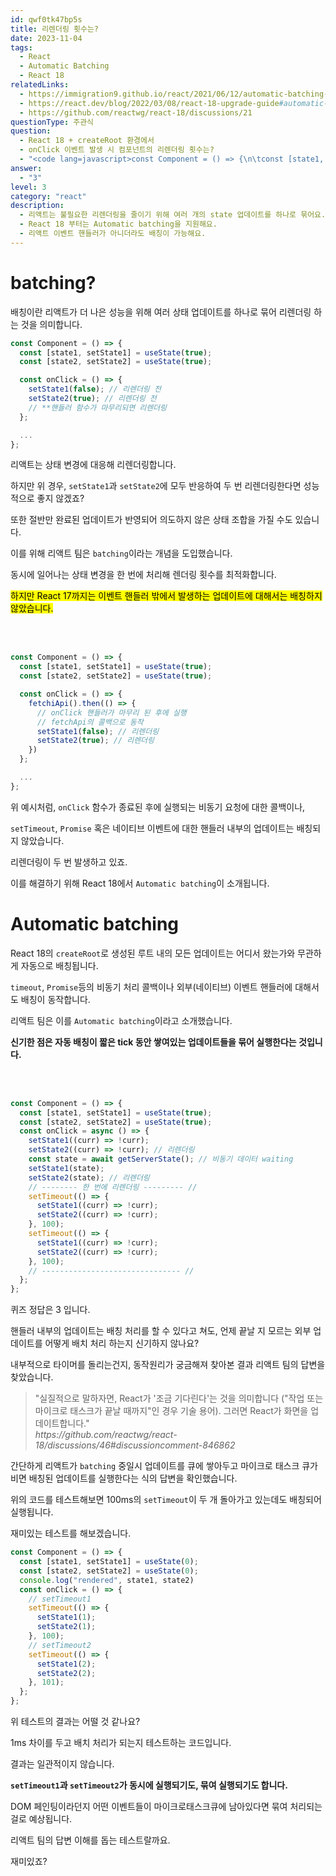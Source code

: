```yaml
---
id: qwf0tk47bp5s
title: 리렌더링 횟수는?
date: 2023-11-04
tags:
  - React
  - Automatic Batching
  - React 18
relatedLinks:
  - https://immigration9.github.io/react/2021/06/12/automatic-batching-react.html
  - https://react.dev/blog/2022/03/08/react-18-upgrade-guide#automatic-batching
  - https://github.com/reactwg/react-18/discussions/21
questionType: 주관식
question:
  - React 18 + createRoot 환경에서
  - onClick 이벤트 발생 시 컴포넌트의 리렌더링 횟수는?
  - "<code lang=javascript>const Component = () => {\n\tconst [state1, setState1] = useState(true);\n\tconst [state2, setState2] = useState(true);\n\tconst onClick = async () => {\n\t\tsetState1((curr) => !curr);\n\t\tsetState2((curr) => !curr);\n\t\tconst state = await getServerState();\n\t\tsetState1(state);\n\t\tsetState2(state);\n\t\tsetTimeout(() => {\n\t\t\tsetState1((curr) => !curr);\n\t\t\tsetState2((curr) => !curr);\n\t\t}, 100);\n\t\tsetTimeout(() => {\n\t\t\tsetState1((curr) => !curr);\n\t\t\tsetState2((curr) => !curr);\n\t\t}, 100);\n\t};\n};</code>"
answer:
  - "3"
level: 3
category: "react"
description:
  - 리액트는 불필요한 리렌더링을 줄이기 위해 여러 개의 state 업데이트를 하나로 묶어요.
  - React 18 부터는 Automatic batching을 지원해요.
  - 리액트 이벤트 핸들러가 아니더라도 배칭이 가능해요.
---
```


# batching?

배칭이란 리액트가 더 나은 성능을 위해 여러 상태 업데이트를 하나로 묶어 리렌더링 하는 것을 의미합니다.

```javascript
const Component = () => {
  const [state1, setState1] = useState(true);
  const [state2, setState2] = useState(true);

  const onClick = () => {
    setState1(false); // 리렌더링 전
    setState2(true); // 리렌더링 전
    // **핸들러 함수가 마무리되면 리렌더링
  };

  ...
};
```

리액트는 상태 변경에 대응해 리렌더링합니다.

하지만 위 경우, `setState1`과 `setState2`에 모두 반응하여 두 번 리렌더링한다면 성능적으로 좋지 않겠죠?

또한 절반만 완료된 업데이트가 반영되어 의도하지 않은 상태 조합을 가질 수도 있습니다.

이를 위해 리액트 팀은 `batching`이라는 개념을 도입했습니다.

동시에 일어나는 상태 변경을 한 번에 처리해 렌더링 횟수를 최적화합니다.


<mark>하지만 React 17까지는 이벤트 핸들러 밖에서 발생하는 업데이트에 대해서는 배칭하지 않았습니다.</mark>

<br/>
<br/>



```javascript
const Component = () => {
  const [state1, setState1] = useState(true);
  const [state2, setState2] = useState(true);

  const onClick = () => {
    fetchiApi().then(() => {
      // onClick 핸들러가 마무리 된 후에 실행
      // fetchApi의 콜백으로 동작
      setState1(false); // 리렌더링
      setState2(true); // 리렌더링
    })
  };

  ...
};
```

위 예시처럼, `onClick` 함수가 종료된 후에 실행되는 비동기 요청에 대한 콜백이나,

`setTimeout`, `Promise` 혹은 네이티브 이벤트에 대한 핸들러 내부의 업데이트는 배칭되지 않았습니다.

리렌더링이 두 번 발생하고 있죠.

이를 해결하기 위해 React 18에서 `Automatic batching`이 소개됩니다.

# Automatic batching

React 18의 `createRoot`로 생성된 루트 내의 모든 업데이트는 어디서 왔는가와 무관하게 자동으로 배칭됩니다.

`timeout`, `Promise`등의 비동기 처리 콜백이나 외부(네이티브) 이벤트 핸들러에 대해서도 배칭이 동작합니다.

리액트 팀은 이를 `Automatic batching`이라고 소개했습니다.

<b>신기한 점은 자동 배칭이 짧은 tick 동안 쌓여있는 업데이트들을 묶어 실행한다는 것입니다.</b>

<br/>
<br/>

```javascript
const Component = () => {
  const [state1, setState1] = useState(true);
  const [state2, setState2] = useState(true);
  const onClick = async () => {
    setState1((curr) => !curr); 
    setState2((curr) => !curr); // 리렌더링
    const state = await getServerState(); // 비동기 데이터 waiting
    setState1(state);
    setState2(state); // 리렌더링
    // -------- 한 번에 리렌더링 --------- //
    setTimeout(() => {
      setState1((curr) => !curr);
      setState2((curr) => !curr);
    }, 100);
    setTimeout(() => {
      setState1((curr) => !curr);
      setState2((curr) => !curr);
    }, 100);
    // ------------------------------- //
  };
};
```

퀴즈 정답은 3 입니다.

핸들러 내부의 업데이트는 배칭 처리를 할 수 있다고 쳐도, 언제 끝날 지 모르는 외부 업데이트를 어떻게 배치 처리 하는지 신기하지 않나요?

내부적으로 타이머를 돌리는건지, 동작원리가 궁금해져 찾아본 결과 리액트 팀의 답변을 찾았습니다.

<blockquote>
  "실질적으로 말하자면, React가 '조금 기다린다'는 것을 의미합니다 ("작업 또는 마이크로 태스크가 끝날 때까지"인 경우 기술 용어). 그러면 React가 화면을 업데이트합니다."
  <footer>
    <cite>https://github.com/reactwg/react-18/discussions/46#discussioncomment-846862</cite>
  </footer>
</blockquote>


간단하게 리액트가 `batching` 중일시 업데이트를 큐에 쌓아두고 마이크로 태스크 큐가 비면 배칭된 업데이트를 실행한다는 식의 답변을 확인했습니다.

위의 코드를 테스트해보면 100ms의 `setTimeout`이 두 개 돌아가고 있는데도 배칭되어 실행됩니다.

재미있는 테스트를 해보겠습니다.

```javascript
const Component = () => {
  const [state1, setState1] = useState(0);
  const [state2, setState2] = useState(0);
  console.log("rendered", state1, state2)
  const onClick = () => {
    // setTimeout1
    setTimeout(() => { 
      setState1(1);
      setState2(1);
    }, 100);
    // setTimeout2
    setTimeout(() => {
      setState1(2);
      setState2(2);
    }, 101);
  };
};
```

위 테스트의 결과는 어떨 것 같나요?

1ms 차이를 두고 배치 처리가 되는지 테스트하는 코드입니다.

결과는 일관적이지 않습니다.

<b>`setTimeout1`과 `setTimeout2`가 동시에 실행되기도, 묶여 실행되기도 합니다.</b>

DOM 페인팅이라던지 어떤 이벤트들이 마이크로태스크큐에 남아있다면 묶여 처리되는걸로 예상됩니다.

리액트 팀의 답변 이해를 돕는 테스트랄까요.

재미있죠?

